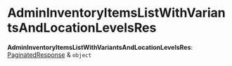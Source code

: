 
# AdminInventoryItemsListWithVariantsAndLocationLevelsRes

 **AdminInventoryItemsListWithVariantsAndLocationLevelsRes**: [PaginatedResponse](../interfaces/medusa.PaginatedResponse.mdx) & `object`

